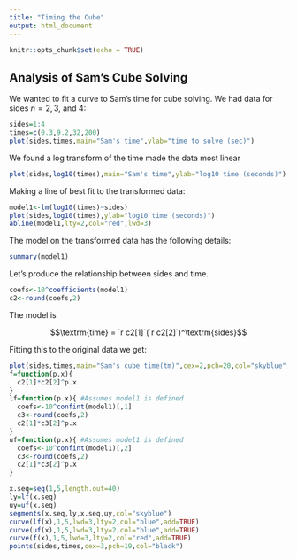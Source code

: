---
title: "Timing the Cube"
output: html_document
---

```{r setup, include=FALSE}
knitr::opts_chunk$set(echo = TRUE)
```

## Analysis of Sam's Cube Solving

We wanted to fit a curve to Sam's time for cube solving.  We had data for sides $n=2, 3,$ and $4$:

```{r}
sides=1:4
times=c(0.3,9.2,32,200)
plot(sides,times,main="Sam's time",ylab="time to solve (sec)")
```

We found a log transform of the time made the data most linear

```{r,echo=FALSE}
plot(sides,log10(times),main="Sam's time",ylab="log10 time (seconds)")
```

Making a line of best fit to the transformed data:

```{r,echo=FALSE}
model1<-lm(log10(times)~sides)
plot(sides,log10(times),ylab="log10 time (seconds)")
abline(model1,lty=2,col="red",lwd=3)
```

The model on the transformed data has the following details:

```{r,echo=FALSE}
summary(model1)
```

Let's produce the relationship between $\textrm{sides}$ and $\textrm{time}$.
```{r,echo=FALSE}
coefs<-10^coefficients(model1)
c2<-round(coefs,2)
```

The model is 

$$\textrm{time} = `r c2[1]`(`r c2[2]`)^\textrm{sides}$$

Fitting this to the original data we get:

```{r,echo=FALSE}
plot(sides,times,main="Sam's cube time(tm)",cex=2,pch=20,col="skyblue",ylim=c(0,400))
f=function(p.x){
  c2[1]*c2[2]^p.x
}
lf=function(p.x){ #Assumes model1 is defined
  coefs<-10^confint(model1)[,1]
  c3<-round(coefs,2)
  c2[1]*c3[2]^p.x
}
uf=function(p.x){ #Assumes model1 is defined
  coefs<-10^confint(model1)[,2]
  c3<-round(coefs,2)
  c2[1]*c3[2]^p.x
}

x.seq=seq(1,5,length.out=40)
ly=lf(x.seq)
uy=uf(x.seq)
segments(x.seq,ly,x.seq,uy,col="skyblue")
curve(lf(x),1,5,lwd=3,lty=2,col="blue",add=TRUE)
curve(uf(x),1,5,lwd=3,lty=2,col="blue",add=TRUE)
curve(f(x),1,5,lwd=3,lty=2,col="red",add=TRUE)
points(sides,times,cex=3,pch=19,col="black")
```